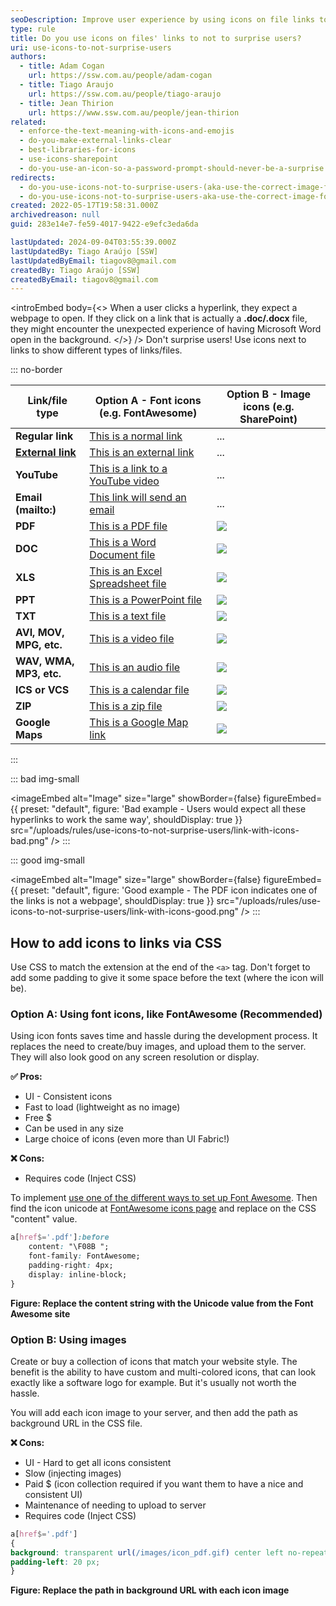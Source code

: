 ```yaml
---
seoDescription: Improve user experience by using icons on file links to avoid surprising users with unexpected downloads or applications opening in the background.
type: rule
title: Do you use icons on files' links to not to surprise users?
uri: use-icons-to-not-surprise-users
authors:
  - title: Adam Cogan
    url: https://ssw.com.au/people/adam-cogan
  - title: Tiago Araujo
    url: https://ssw.com.au/people/tiago-araujo
  - title: Jean Thirion
    url: https://www.ssw.com.au/people/jean-thirion
related:
  - enforce-the-text-meaning-with-icons-and-emojis
  - do-you-make-external-links-clear
  - best-libraries-for-icons
  - use-icons-sharepoint
  - do-you-use-an-icon-so-a-password-prompt-should-never-be-a-surprise
redirects:
  - do-you-use-icons-not-to-surprise-users-(aka-use-the-correct-image-for-files)
  - do-you-use-icons-not-to-surprise-users-aka-use-the-correct-image-for-files
created: 2022-05-17T19:58:31.000Z
archivedreason: null
guid: 283e14e7-fe59-4017-9422-e9efc3eda6da

lastUpdated: 2024-09-04T03:55:39.000Z
lastUpdatedBy: Tiago Araújo [SSW]
lastUpdatedByEmail: tiagov8@gmail.com
createdBy: Tiago Araújo [SSW]
createdByEmail: tiagov8@gmail.com
---
```


<introEmbed
  body={<>
When a user clicks a hyperlink, they expect a webpage to open. If they click on a link that is actually a **.doc/.docx** file, they might encounter the unexpected experience of having Microsoft Word open in the background.
  </>}
/>
Don't surprise users! Use icons next to links to show different types of links/files.

::: no-border

| Link/file type                                                    | Option A - Font icons (e.g. FontAwesome)                                                         | Option B - Image icons (e.g. SharePoint) |
| ----------------------------------------------------------------- | -------------------------------------------------------------------------------- | ----------------------- |
| **Regular link**                                                   | [This is a normal link](/)                                                 | ...                     |
| **[External link](/do-you-make-external-links-clear)** | [This is an external link](https://www.microsoft.com/?WT.mc_id=M365-MVP-33518)                                     | ...                      |
| **YouTube**                                                       | [This is a link to a YouTube video](https://www.youtube.com/watch?v=gp_F43lx6iM) | ...                     |
| **Email (mailto:)**                                               | [This link will send an email](mailto:example@mail.com)                          | ...                     |
| **PDF**                                                           | [This is a PDF file](Sample-PDF.pdf)                                             | ![](/uploads/rules/use-icons-to-not-surprise-users/pdf-icon.png)       |
| **DOC**                                                           | [This is a Word Document file](Sample-DOC.docx)                                  | ![](/uploads/rules/use-icons-to-not-surprise-users/docx-icon.png)      |
| **XLS**                                                           | [This is an Excel Spreadsheet file](Sample-XLS.xlsx)                             | ![](/uploads/rules/use-icons-to-not-surprise-users/xls-file.png)       |
| **PPT**                                                           | [This is a PowerPoint file](Sample-PPT.pptx)                                     | ![](/uploads/rules/use-icons-to-not-surprise-users/ppt-file.png)       |
| **TXT**                                                           | [This is a text file](Sample-TXT.txt)                                            | ![](/uploads/rules/use-icons-to-not-surprise-users/txt-file.png)       |
| **AVI, MOV, MPG, etc.**                                           | [This is a video file](https://www.ssw.com.au/images/videos/MVC_background.mp4)  | ![](/uploads/rules/use-icons-to-not-surprise-users/video-file.png)     |
| **WAV, WMA, MP3, etc.**                                           | [This is an audio file](sample-AUDIO.mp3)                                         | ![](/uploads/rules/use-icons-to-not-surprise-users/audio-file.png)    |
| **ICS or VCS**                                                    | [This is a calendar file](Sample-ICS.ics)                                        | ![](/uploads/rules/use-icons-to-not-surprise-users/calendar-icon-png.png)                     |
| **ZIP**                                                           | [This is a zip file](Sample-ZIP.zip)                                             | ![](/uploads/rules/use-icons-to-not-surprise-users/zip-file.png) |
| **Google Maps**                                                           | [This is a Google Map link](https://www.google.com/maps/place/SSW+Sydney+-+Enterprise+Software+Development/@-33.8305685,151.2193249,15z/data=!4m6!3m5!1s0x6b12ae97d5dce3c1:0xae8cb5f05af0e28d!8m2!3d-33.8305685!4d151.2193249!16s%2Fg%2F1tdy4mhr?entry=ttu)                                             | ![](/uploads/rules/use-icons-to-not-surprise-users/map-icon.png) |

:::

::: bad img-small

<imageEmbed
  alt="Image"
  size="large"
  showBorder={false}
  figureEmbed={{
    preset: "default",
    figure: 'Bad example - Users would expect all these hyperlinks to work the same way',
    shouldDisplay: true
  }}
  src="/uploads/rules/use-icons-to-not-surprise-users/link-with-icons-bad.png"
/>
:::

::: good img-small

<imageEmbed
  alt="Image"
  size="large"
  showBorder={false}
  figureEmbed={{
    preset: "default",
    figure: 'Good example - The PDF icon indicates one of the links is not a webpage',
    shouldDisplay: true
  }}
  src="/uploads/rules/use-icons-to-not-surprise-users/link-with-icons-good.png"
/>
:::

## How to add icons to links via CSS

Use CSS to match the extension at the end of the `<a>` tag. Don't forget to add some padding to give it some space before the text (where the icon will be).

### Option A: Using font icons, like FontAwesome (Recommended)

Using icon fonts saves time and hassle during the development process. It replaces the need to create/buy images, and upload them to the server.
They will also look good on any screen resolution or display.

**✅ Pros:**

* UI - Consistent icons
* Fast to load (lightweight as no image)
* Free $
* Can be used in any size
* Large choice of icons (even more than UI Fabric!)

**❌ Cons:**

* Requires code (Inject CSS)

To implement [use one of the different ways to set up Font Awesome](https://fontawesome.com/docs/web/#web-setup). Then find the icon unicode at [FontAwesome icons page](https://fontawesome.com/icons) and replace on the CSS "content" value.

```css
a[href$='.pdf']:before
    content: "\F08B ";
    font-family: FontAwesome;
    padding-right: 4px;
    display: inline-block;
}
```

**Figure: Replace the content string with the Unicode value from the Font Awesome site**

### Option B: Using images

Create or buy a collection of icons that match your website style. The benefit is the ability to have custom and multi-colored icons, that can look exactly like a software logo for example. But it's usually not worth the hassle.

You will add each icon image to your server, and then add the path as background URL in the CSS file.

**❌ Cons:**

* UI - Hard to get all icons consistent
* Slow (injecting images)
* Paid $ (icon collection required if you want them to have a nice and consistent UI)
* Maintenance of needing to upload to server
* Requires code (Inject CSS)

```css
a[href$='.pdf']
{
background: transparent url(/images/icon_pdf.gif) center left no-repeat;
padding-left: 20 px;
}
```

**Figure: Replace the path in background URL with each icon image**
